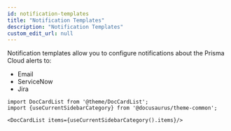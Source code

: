 ```yaml
---
id: notification-templates
title: "Notification Templates"
description: "Notification Templates"
custom_edit_url: null
---
```




Notification templates allow you to configure notifications about the Prisma Cloud alerts to:

* Email 
* ServiceNow 
* Jira 




```mdx-code-block
import DocCardList from '@theme/DocCardList';
import {useCurrentSidebarCategory} from '@docusaurus/theme-common';

<DocCardList items={useCurrentSidebarCategory().items}/>
```
      
